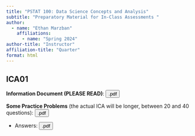 ```yaml
---
title: "PSTAT 100: Data Science Concepts and Analysis"
subtitle: "Preparatory Material for In-Class Assessments "
author:
  - name: "Ethan Marzban"
    affiliations:
      - name: "Spring 2024"
author-title: "Instructor"
affiliation-title: "Quarter"
format: html
---
```


## ICA01

**Information Document (PLEASE READ)**: <a href="../Files/Misc/Topics_for_ICA1.pdf" target="_blank"><button type="button" class="btn btn-primary">.pdf</button></a>

**Some Practice Problems** (the actual ICA will be longer, between 20 and 40 questions): <a href="../Files/Misc/ICA PracProb.pdf" target="_blank"><button type="button" class="btn btn-primary">.pdf</button></a>

-   Answers: <a href="../Files/Misc/ICA PracProb SOLNS.pdf" target="_blank"><button type="button" class="btn btn-primary">.pdf</button></a>